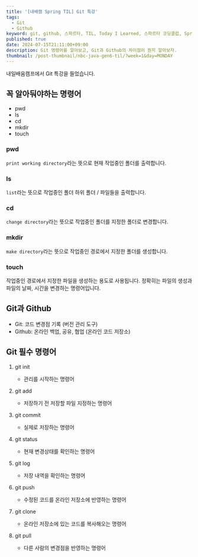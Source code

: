 ```yaml
---
title: '[내배캠 Spring TIL] Git 특강'
tags:
  - Git
  - Github
keyword: git, github, 스파르타, TIL, Today I Learned, 스파르타 코딩클럽, Spring
published: true
date: 2024-07-15T21:11:00+09:00
description: Git 명령어를 알아보고, Git과 Github의 차이점이 뭔지 알아보자.
thumbnail: /post-thumbnail/nbc-java-gen6-til/?week=1&day=MONDAY
---
```


내일배움캠프에서 Git 특강을 들었습니다.

## 꼭 알아둬야하는 명령어

- pwd
- ls
- cd
- mkdir
- touch

### pwd

`print working directory`라는 뜻으로 현재 작업중인 폴더를 출력합니다.

### ls

`list`라는 뜻으로 작업중인 폴더 하위 폴더 / 파일들을 출력합니다.

### cd

`change directory`라는 뜻으로 작업중인 폴더를 지정한 폴더로 변경합니다.

### mkdir

`make directory`라는 뜻으로 작업중인 경로에서 지정한 폴더를 생성합니다.

### touch

작업중인 경로에서 지정한 파일을 생성하는 용도로 사용됩니다. 정확히는 파일의 생성과 파일의 날짜, 시간을 변경하는 명령어입니다.

## Git과 Github

- Git: 코드 변경점 기록 (버전 관리 도구)
- Github: 온라인 백업, 공유, 협업 (온라인 코드 저장소)

## Git 필수 명령어

1. git init

   - 관리를 시작하는 명령어

2. git add
   - 저장하기 전 저장할 파일 지정하는 명령어
3. git commit
   - 실제로 저장하는 명령어
4. git status
   - 현재 변경상태를 확인하는 명령어
5. git log
   - 저장 내역을 확인하는 명령어
6. git push
   - 수정된 코드를 온라인 저장소에 반영하는 명령어
7. git clone
   - 온라인 저장소에 있는 코드를 복사해오는 명령어
8. git pull
   - 다른 사람의 변경점을 반영하는 명령어
